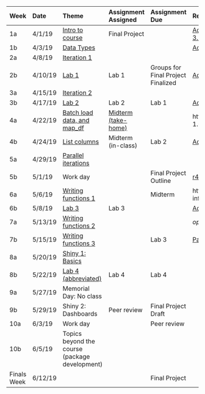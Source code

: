 | **Week**    | **Date** | **Theme**                                      | **Assignment Assigned** | **Assignment Due**                            | **Reading**                                                                                                                                   |
| :---------- | :------- | :--------------------------------------------- | :---------------------- | :-------------------------------------------- | :-------------------------------------------------------------------------------------------------------------------------------------------- |
| 1a          | 4/1/19   | [Intro to course](slides/w1p1.html)            | Final Project           |                                               | [Adv R: Intro to Functional Programming](https://adv-r.hadley.nz/fp.html); [Adv R: 3.1, 3.2, 3.5 ](https://adv-r.hadley.nz/vectors-chap.html) |
| 1b          | 4/3/19   | [Data Types](slides/w1p2.html)                 |                         |                                               | [Adv R: 5.3](https://adv-r.hadley.nz/control-flow.html#loops)                                                                                 |
| 2a          | 4/8/19   | [Iteration 1](slides/w2p1.html)                |                         |                                               |                                                                                                                                               |
| 2b          | 4/10/19  | [Lab 1](lab1.html)                             | Lab 1                   | Groups for Final Project Finalized            | [Adv R: 9.1 to 9.3](https://adv-r.hadley.nz/functionals.html)                                                                                 |
| 3a          | 4/15/19  | [Iteration 2](slides/w3p1.html)                |                         |                                               |                                                                                                                                               |
| 3b          | 4/17/19  | [Lab 2](lab2.html)                             | Lab 2                   | Lab 1                                         | [Adv R: 3.6 ](https://adv-r.hadley.nz/vectors-chap.html); [r4ds: 25](https://r4ds.had.co.nz/many-models.html)                                 |
| 4a          | 4/22/19  | [Batch load data, and map_df](slides/w4p1.html)| [Midterm (take-home)](midterm.html)     |                                               | https://www.tidyverse.org/articles/2018/01/fs-1.0.0/                                                                                          |
| 4b          | 4/24/19  | [List columns](slides/w4p2.html)               | Midterm (in-class)      | Lab 2                                         | [Adv R: 9.4 to 9.6](https://adv-r.hadley.nz/functionals.html)                                                                                 |
| 5a          | 4/29/19  | [Parallel iterations](slides/w5p1.html)        |                         |                                               |                                                                                                                                               |
| 5b          | 5/1/19   | Work day                                       |                         | Final Project Outline                         | [r4ds: 19](http://r4ds.had.co.nz/functions.html)                                                                                              |
| 6a          | 5/6/19   | [Writing functions 1](slides/w6p1.html)        |                         | Midterm  												              | https://swcarpentry.github.io/r-novice-inflammation/02-func-R/                                                                                |
| 6b          | 5/8/19   | [Lab 3](lab3.html)                             | Lab 3                   |                                               | [Adv R: 6.1 to 6.4](https://adv-r.hadley.nz/functions.html)                                                                                   |
| 7a          | 5/13/19  | [Writing functions 2](slides/w7p1.html)        |                         |                                               | *optional* [Adv R: 6.5 to 6.8](https://adv-r.hadley.nz/functions.html)                                                                        |
| 7b          | 5/15/19  | [Writing functions 3](slides/w7p2.html)        |                         | Lab 3                                         | [Parts](https://shiny.rstudio.com/articles/basics.html); [Build](https://shiny.rstudio.com/articles/build.html);                              |
| 8a          | 5/20/19  | [Shiny 1: Basics](slides/w8p1.html)            |                         |                                               |                                                                                                                                               |
| 8b          | 5/22/19  | [Lab 4 (abbreviated)](lab4.html)               | Lab 4                   |  Lab 4                                        |                                                                                                                                               |
| 9a          | 5/27/19  | Memorial Day: No class                         |                         |                            										|                                                                                                                                               |
| 9b          | 5/29/19  | Shiny 2: Dashboards                            | Peer review             | Final Project Draft                           |                                                                                                                                               |
| 10a         | 6/3/19   | Work day                                       |                         | Peer review                                   |                                                                                                                                               |
| 10b         | 6/5/19   | Topics beyond the course (package development) |                         |                                               |                                                                                                                                               |
| Finals Week | 6/12/19  |                                                |                         | Final Project                                 |                                                                                                                                               |